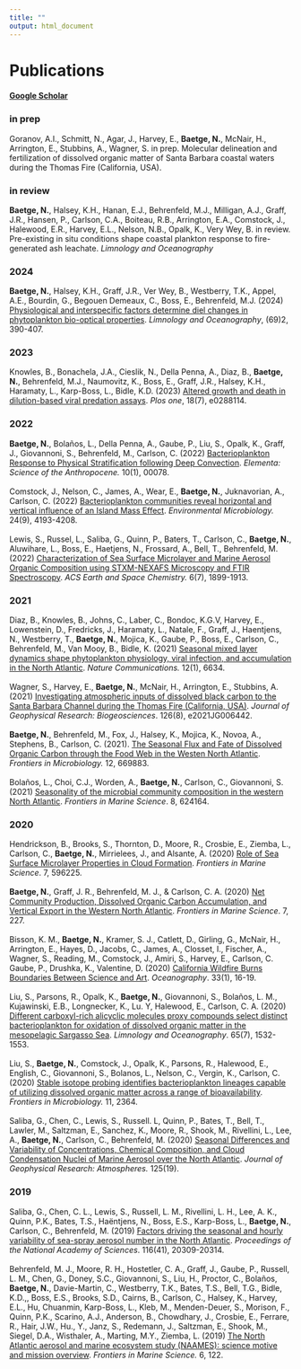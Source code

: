 ```yaml
---
title: ""
output: html_document
---
```


# Publications

#### [Google Scholar](https://scholar.google.com/citations?user=Ca8wN7sAAAAJ&hl=en&authuser=1)

### in prep

Goranov, A.I., Schmitt, N., Agar, J., Harvey, E., **Baetge, N.**, McNair, H., Arrington, E., Stubbins, A., Wagner, S. in prep. Molecular delineation and fertilization of dissolved organic matter of Santa Barbara coastal waters during the Thomas Fire (California, USA).

### in review

**Baetge, N.**, Halsey, K.H., Hanan, E.J., Behrenfeld, M.J., Milligan, A.J., Graff, J.R., Hansen, P., Carlson, C.A., Boiteau, R.B., Arrington, E.A., Comstock, J., Halewood, E.R., Harvey, E.L., Nelson, N.B., Opalk, K., Very Wey, B. in review. Pre-existing in situ conditions shape coastal plankton response to fire-generated ash leachate. *Limnology and Oceanography*

### 2024

**Baetge, N.**, Halsey, K.H., Graff, J.R., Ver Wey, B., Westberry, T.K., Appel, A.E., Bourdin, G., Begouen Demeaux, C., Boss, E., Behrenfeld, M.J. (2024) [Physiological and interspecific factors determine diel changes in phytoplankton bio-optical properties](https://doi.org/10.1002/lno.12493). *Limnology and Oceanography*, (69)2, 390-407.

### 2023

Knowles, B., Bonachela, J.A., Cieslik, N., Della Penna, A., Diaz, B., **Baetge, N.**, Behrenfeld, M.J., Naumovitz, K., Boss, E., Graff, J.R., Halsey, K.H., Haramaty, L., Karp-Boss, L., Bidle, K.D. (2023) [Altered growth and death in dilution-based viral predation assays](https://doi.org/10.1371/journal.pone.0288114). *Plos one*, 18(7), e0288114.

### 2022

**Baetge, N.**, Bolaños, L., Della Penna, A., Gaube, P., Liu, S., Opalk, K., Graff, J., Giovannoni, S., Behrenfeld, M., Carlson, C. (2022) [Bacterioplankton Response to Physical Stratification following Deep Convection](https://online.ucpress.edu/elementa/article/10/1/00078/190269). *Elementa: Science of the Anthropocene.* 10(1), 00078.
\
\
Comstock, J., Nelson, C., James, A., Wear, E., **Baetge, N.**, Juknavorian, A., Carlson, C. (2022) [Bacterioplankton communities reveal horizontal and vertical influence of an Island Mass Effect](https://sfamjournals.onlinelibrary.wiley.com/doi/full/10.1111/1462-2920.16092). *Environmental Microbiology.* 24(9), 4193-4208.
\
\
Lewis, S., Russel, L., Saliba, G., Quinn, P., Baters, T., Carlson, C., **Baetge, N.**, Aluwihare, L., Boss, E., Haetjens, N., Frossard, A., Bell, T., Behrenfeld, M. (2022) [Characterization of Sea Surface Microlayer and Marine Aerosol Organic Composition using STXM-NEXAFS Microscopy and FTIR Spectroscopy](https://pubs.acs.org/doi/10.1021/acsearthspacechem.2c00119).  *ACS Earth and Space Chemistry.* 6(7), 1899-1913.

### 2021

Diaz, B., Knowles, B., Johns, C., Laber, C., Bondoc, K.G.V,  Harvey, E., Lowenstein, D., Fredricks, J., Haramaty, L., Natale, F., Graff, J., Haentjens, N., Westberry, T., **Baetge, N.**, Mojica, K., Gaube, P., Boss, E., Carlson, C., Behrenfeld, M., Van Mooy, B., Bidle, K. (2021) [Seasonal mixed layer dynamics shape phytoplankton physiology, viral infection, and accumulation in the North Atlantic](https://www.nature.com/articles/s41467-021-26836-1). *Nature Communications.* 12(1), 6634.
\
\
Wagner, S., Harvey, E., **Baetge, N.**, McNair, H., Arrington, E., Stubbins, A. (2021) [Investigating atmospheric inputs of dissolved black carbon to the Santa Barbara Channel during the Thomas Fire (California, USA)](https://doi.org/10.1029/2021JG006442). *Journal of Geophysical Research: Biogeosciences*. 126(8), e2021JG006442.
\
\
**Baetge, N.**, Behrenfeld, M., Fox, J., Halsey, K., Mojica, K., Novoa, A., Stephens, B., Carlson, C. (2021). [The Seasonal Flux and Fate of Dissolved Organic Carbon through the Food Web in the Westen North Atlantic](https://www.frontiersin.org/articles/10.3389/fmicb.2021.669883/abstract). *Frontiers in Microbiology.* 12, 669883.
\
\
Bolaños, L., Choi, C.J., Worden, A., **Baetge, N.**, Carlson, C., Giovannoni, S. (2021) [Seasonality of the microbial community composition in the western North Atlantic](https://doi.org/10.3389/fmars.2021.624164). *Frontiers in Marine Science*. 8, 624164.

### 2020

Hendrickson, B., Brooks, S., Thornton, D., Moore, R., Crosbie, E., Ziemba, L., Carlson, C., **Baetge, N.**, Mirrielees, J., and Alsante, A. (2020) [Role of Sea Surface Microlayer Properties in Cloud Formation](https://doi.org/10.3389/fmars.2020.596225). *Frontiers in Marine Science*. 7, 596225.
\
\
**Baetge, N.**, Graff, J. R., Behrenfeld, M. J., & Carlson, C. A. (2020) [Net Community Production, Dissolved Organic Carbon Accumulation, and Vertical Export in the Western North Atlantic](https://doi.org/10.3389/fmars.2020.00227). *Frontiers in Marine Science*. 7, 227.
\
\
Bisson, K. M., **Baetge, N.**, Kramer, S. J., Catlett, D., Girling, G., McNair, H., Arrington, E., Hayes, D., Jacobs, C., James, A., Closset, I., Fischer, A., Wagner, S., Reading, M., Comstock, J., Amiri, S., Harvey, E., Carlson, C. Gaube, P., Drushka, K., Valentine, D. (2020) [California Wildfire Burns Boundaries Between Science and Art](https://doi.org/10.5670/oceanog.2020.110). *Oceanography*. 33(1), 16-19.
\
\
Liu, S., Parsons, R., Opalk, K., **Baetge, N.**, Giovannoni, S., Bolaños, L. M., Kujawinski, E.B., Longnecker, K., Lu. Y, Halewood, E., Carlson, C. A. (2020) [Different carboxyl-rich alicyclic molecules proxy compounds select distinct bacterioplankton for oxidation of dissolved organic matter in the mesopelagic Sargasso Sea](https://doi.org/10.1002/lno.11405). *Limnology and Oceanography*. 65(7), 1532-1553.
\
\
Liu, S., **Baetge, N.**, Comstock, J., Opalk, K., Parsons, R., Halewood, E., English, C., Giovannoni, S., Bolanos, L., Nelson, C., Vergin, K., Carlson, C. (2020) [Stable isotope probing identifies bacterioplankton lineages capable of utilizing dissolved organic matter across a range of bioavailability](https://www.frontiersin.org/articles/10.3389/fmicb.2020.580397/abstract). *Frontiers in Microbiology.* 11, 2364.
\
\
Saliba, G., Chen, C., Lewis, S., Russell. L, Quinn, P., Bates, T., Bell, T., Lawler, M., Saltzman, E., Sanchez, K., Moore, R., Shook, M., Rivellini, L., Lee, A., **Baetge, N.**, Carlson, C., Behrenfeld, M. (2020) [Seasonal Differences and Variability of Concentrations, Chemical Composition, and Cloud Condensation Nuclei of Marine Aerosol over the North Atlantic](https://agupubs.onlinelibrary.wiley.com/doi/abs/10.1029/2020JD033145). *Journal of Geophysical Research: Atmospheres.* 125(19).

### 2019

Saliba, G., Chen, C. L., Lewis, S., Russell, L. M., Rivellini, L. H., Lee, A. K., Quinn, P.K., Bates, T.S., Haëntjens, N., Boss, E.S., Karp-Boss, L., **Baetge, N.**, Carlson, C., Behrenfeld, M. (2019) [Factors driving the seasonal and hourly variability of sea-spray aerosol number in the North Atlantic](https://doi.org/10.1073/pnas.1907574116). *Proceedings of the National Academy of Sciences*. 116(41), 20309-20314.
\
\
Behrenfeld, M. J., Moore, R. H., Hostetler, C. A., Graff, J., Gaube, P., Russell, L. M., Chen, G., Doney, S.C., Giovannoni, S., Liu, H.,  Proctor, C., Bolaños, **Baetge, N.**, Davie-Martin, C., Westberry, T.K., Bates, T.S., Bell, T.G., Bidle, K.D.,, Boss, E.S., Brooks, S.D., Cairns, B., Carlson, C., Halsey, K., Harvey, E.L., Hu, Chuanmin, Karp-Boss, L., Kleb, M., Menden-Deuer, S., Morison, F., Quinn, P.K., Scarino, A.J., Anderson, B., Chowdhary, J., Crosbie, E., Ferrare, R., Hair, J.W., Hu., Y., Janz, S., Redemann, J., Saltzman, E., Shook, M., Siegel, D.A., Wisthaler, A., Marting, M.Y., Ziemba, L. (2019) [The North Atlantic aerosol and marine ecosystem study (NAAMES): science motive and mission overview](https://doi.org/10.3389/fmars.2019.00122). *Frontiers in Marine Science.* 6, 122.
